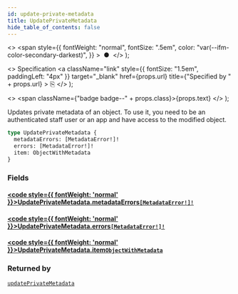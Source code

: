 ```yaml
---
id: update-private-metadata
title: UpdatePrivateMetadata
hide_table_of_contents: false
---
```


  <>
    <span
      style={{
        fontWeight: "normal",
        fontSize: ".5em",
        color: "var(--ifm-color-secondary-darkest)",
      }}
    >
      &nbsp;●&nbsp;
    </span>
  </>
);

  <>
    Specification
    <a
      className="link"
      style={{ fontSize: "1.5em", paddingLeft: "4px" }}
      target="\_blank"
      href={props.url}
      title={"Specified by " + props.url}
    >
      ⎘
    </a>
  </>
);

  <>
    <span className={"badge badge--" + props.class}>{props.text}</span>
  </>
);

Updates private metadata of an object. To use it, you need to be an authenticated staff user or an app and have access to the modified object.

```graphql
type UpdatePrivateMetadata {
  metadataErrors: [MetadataError!]!
  errors: [MetadataError!]!
  item: ObjectWithMetadata
}
```

### Fields

#### [<code style={{ fontWeight: 'normal' }}>UpdatePrivateMetadata.<b>metadataErrors</b></code>](#)<Bullet />[`[MetadataError!]!`](../../api-reference/objects/metadata-error) <Badge class="secondary" text="non-null"/> <Badge class="secondary" text="object"/>

>

#### [<code style={{ fontWeight: 'normal' }}>UpdatePrivateMetadata.<b>errors</b></code>](#)<Bullet />[`[MetadataError!]!`](../../api-reference/objects/metadata-error) <Badge class="secondary" text="non-null"/> <Badge class="secondary" text="object"/>

>

#### [<code style={{ fontWeight: 'normal' }}>UpdatePrivateMetadata.<b>item</b></code>](#)<Bullet />[`ObjectWithMetadata`](../../api-reference/interfaces/object-with-metadata) <Badge class="secondary" text="interface"/>

>

### Returned by

[`updatePrivateMetadata`](../../api-reference/mutations/update-private-metadata) <Badge class="secondary" text="mutation"/>
